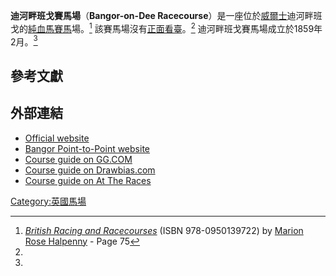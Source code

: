 {{Infobox Racecourse
| Name         = Bangor-on-Dee
| Image        = [[Image:Bangor_racecourse_logo.jpg|Image:Bangor racecourse logo.jpg]]
| Caption      = 賽馬場標識
| Website      = http://www.bangorondeeraces.co.uk
| Location     = [[威爾士|威爾士]][[迪河畔班戈|迪河畔班戈]]
| Coordinates  = {{coord|52|59|46|N|2|55|41|W|region:GB_type:landmark|display=it}}
| Owner        = Chester Race Company Ltd.
| Opened       = 1859
| Channel      = [[Racing_UK|Racing UK]]
| CourseType   = [[障礙賽馬|障礙賽馬]]
| Prev         = [[Ayr_Racecourse|Ayr]]
| Next         = [[Bath_Racecourse|Bath]]
}}
'''迪河畔班戈賽馬場'''（'''Bangor-on-Dee Racecourse'''）是一座位於[[威爾士|威爾士]]迪河畔班戈的[[純血馬賽馬|純血馬賽馬]]場。<ref name=BRR-75 >''[[British_Racing_and_Racecourses|British Racing and Racecourses]]'' (ISBN 978-0950139722) by [[Marion_Rose_Halpenny|Marion Rose Halpenny]] - Page 75</ref> 該賽馬場沒有[[正面看臺|正面看臺]]。<ref name= "BRR-75"/> 迪河畔班戈賽馬場成立於1859年2月。<ref name= "BRR-75"/>

== 參考文獻 ==
{{Reflist}}

== 外部連結 ==

* [http://www.bangorondeeraces.co.uk Official website]
* [https://web.archive.org/web/20081201052146/http://www.bangorpoint2points.co.uk/ Bangor Point-to-Point website]
* [https://web.archive.org/web/20090322081457/http://www.gg.com/bangor Course guide on GG.COM]
* [http://www.drawbias.com/Jumps/Bangorj.html Course guide on Drawbias.com]
* [https://web.archive.org/web/20070927005244/http://www.attheraces.com/course.asp?CID=115 Course guide on At The Races]

{{Horse racing in Great Britain}}

[[Category:英國馬場|Category:英國馬場]]